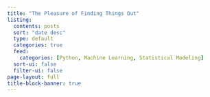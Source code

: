 ```yaml
---
title: "The Pleasure of Finding Things Out"
listing:
  contents: posts
  sort: "date desc"
  type: default
  categories: true
  feed: 
    categories: [Python, Machine Learning, Statistical Modeling]  
  sort-ui: false
  filter-ui: false
page-layout: full
title-block-banner: true
---
```

